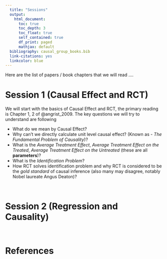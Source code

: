 ```yaml
---
  title: "Sessions"
  output: 
    html_document:
      toc: true
      toc_depth: 3
      toc_float: true
      self_contained: true
      df_print: paged
      mathjax: default
  bibliography: causal_group_books.bib  
  link-citations: yes
  linkcolor: blue
---
```

  
Here are the list of papers / book chapters that we will read .... 

#  **Session 1** (Causal Effect and RCT)

We will start with the basics of Causal Effect and RCT, the primary reading is Chapter 1, 2 of @angrist_2009. The key questions we will try to understand are following 

- What do we mean by Causal Effect? 
- Why can't we directly calculate unit level causal effect? (Known as - *The Fundamental Problem of Causality*)?
- What is the *Average Treatment Effect*, *Average Treatment Effect on the Treated*, *Average Treatment Effect on the Untreated* (these are all **parameters**)?
- What is the *Identification Problem*?
- How RCT solves identification problem and why RCT is considered to be the *gold standard* of causal inference (also many may disagree, notably Nobel laureate Angus Deaton)?

<br>

# **Session 2** (Regression and Causality)


<br>

# **References**

<div id="refs"></div>
